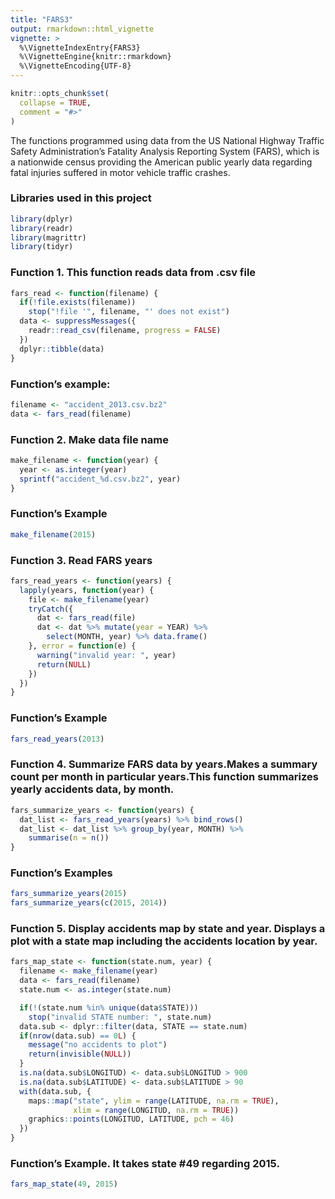 ```yaml
---
title: "FARS3"
output: rmarkdown::html_vignette
vignette: >
  %\VignetteIndexEntry{FARS3}
  %\VignetteEngine{knitr::rmarkdown}
  %\VignetteEncoding{UTF-8}
---
```


```r
knitr::opts_chunk$set(
  collapse = TRUE,
  comment = "#>"
)
```


The functions programmed using data from the US National Highway Traffic Safety Administration's Fatality Analysis Reporting System (FARS), which is a nationwide census providing the American public yearly data regarding fatal injuries suffered in motor vehicle traffic crashes. 

### Libraries used in this project

```r

library(dplyr)
library(readr)
library(magrittr)
library(tidyr)

```

### Function 1. This function reads data from .csv file

```r

fars_read <- function(filename) {
  if(!file.exists(filename))
    stop("!file '", filename, "' does not exist")
  data <- suppressMessages({
    readr::read_csv(filename, progress = FALSE)
  })
  dplyr::tibble(data)
}

```

### Function's example:

```r

filename <- "accident_2013.csv.bz2"
data <- fars_read(filename)

```

### Function 2. Make data file name

```r

make_filename <- function(year) {
  year <- as.integer(year)
  sprintf("accident_%d.csv.bz2", year)
}

```

### Function's Example

```r

make_filename(2015)

```

### Function 3. Read FARS years

```r

fars_read_years <- function(years) {
  lapply(years, function(year) {
    file <- make_filename(year)
    tryCatch({
      dat <- fars_read(file)
      dat <- dat %>% mutate(year = YEAR) %>%
        select(MONTH, year) %>% data.frame()
    }, error = function(e) {
      warning("invalid year: ", year)
      return(NULL)
    })
  })
}

```

### Function's Example

```r

fars_read_years(2013)

```

### Function 4. Summarize FARS data by years.Makes a summary count per month in particular years.This function summarizes yearly accidents data, by month.

```r

fars_summarize_years <- function(years) {
  dat_list <- fars_read_years(years) %>% bind_rows()
  dat_list <- dat_list %>% group_by(year, MONTH) %>%
    summarise(n = n())
}

```

### Function's Examples

```r

fars_summarize_years(2015)
fars_summarize_years(c(2015, 2014))

```

### Function 5. Display accidents map by state and year. Displays a plot with a state map including the accidents location by year.

```r

fars_map_state <- function(state.num, year) {
  filename <- make_filename(year)
  data <- fars_read(filename)
  state.num <- as.integer(state.num)

  if(!(state.num %in% unique(data$STATE)))
    stop("invalid STATE number: ", state.num)
  data.sub <- dplyr::filter(data, STATE == state.num)
  if(nrow(data.sub) == 0L) {
    message("no accidents to plot")
    return(invisible(NULL))
  }
  is.na(data.sub$LONGITUD) <- data.sub$LONGITUD > 900
  is.na(data.sub$LATITUDE) <- data.sub$LATITUDE > 90
  with(data.sub, {
    maps::map("state", ylim = range(LATITUDE, na.rm = TRUE),
              xlim = range(LONGITUD, na.rm = TRUE))
    graphics::points(LONGITUD, LATITUDE, pch = 46)
  })
}

```

### Function's Example. It takes state #49 regarding 2015.

```r

fars_map_state(49, 2015)

```
